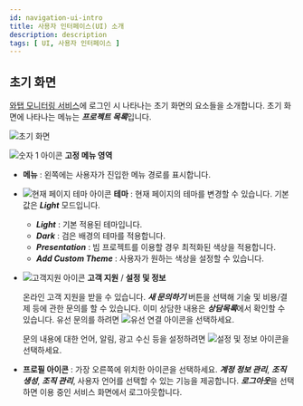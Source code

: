 ```yaml
---
id: navigation-ui-intro
title: 사용자 인터페이스(UI) 소개
description: description
tags: [ UI, 사용자 인터페이스 ]
---
```


## 초기 화면

[와탭 모니터링 서비스](https://service.whatap.io)에 로그인 시 나타나는 초기 화면의 요소들을 소개합니다. 초기 화면에 나타나는 메뉴는 ***프로젝트 목록***입니다.

![초기 화면](/img/main-ui.png)

![숫자 1 아이콘](/img/number-01.png) **고정 메뉴 영역**

* **메뉴** : 왼쪽에는 사용자가 진입한 메뉴 경로를 표시합니다.

* ![현재 페이지 테마 아이콘](/img/ico-theme.svg) **테마** : 현재 페이지의 테마를 변경할 수 있습니다. 기본값은 ***Light*** 모드입니다.

    * ***Light*** : 기본 적용된 테마입니다.
    * ***Dark*** : 검은 배경의 테마를 적용합니다.
    * ***Presentation*** : 빔 프로젝트를 이용할 경우 최적화된 색상을 적용합니다.
    * ***Add Custom Theme*** : 사용자가 원하는 색상을 설정할 수 있습니다.

* ![고객지원 아이콘](/img/ico-help.svg) **고객 지원** / **설정 및 정보**

    온라인 고객 지원을 받을 수 있습니다. ***새 문의하기*** 버튼을 선택해 기술 및 비용/결제 등에 관한 문의를 할 수 있습니다. 이미 상담한 내용은 ***상담목록***에서 확인할 수 있습니다. 유선 문의를 하려면 ![유선 연결 아이콘](/img/ico-tel.svg)을 선택하세요.

    문의 내용에 대한 언어, 알림, 광고 수신 등을 설정하려면 ![설정 및 정보 아이콘](/img/ico-setting.svg)을 선택하세요.

* **프로필 아이콘** : 가장 오른쪽에 위치한 아이콘을 선택하세요. ***계정 정보 관리***, ***조직 생성***, ***조직 관리***, 사용자 언어를 선택할 수 있는 기능을 제공합니다. ***로그아웃***을 선택하면 이용 중인 서비스 화면에서 로그아웃합니다.